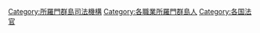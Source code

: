 [[Category:所羅門群島司法機構|Category:所羅門群島司法機構]]
[[Category:各職業所羅門群島人|Category:各職業所羅門群島人]]
[[Category:各国法官|Category:各国法官]]